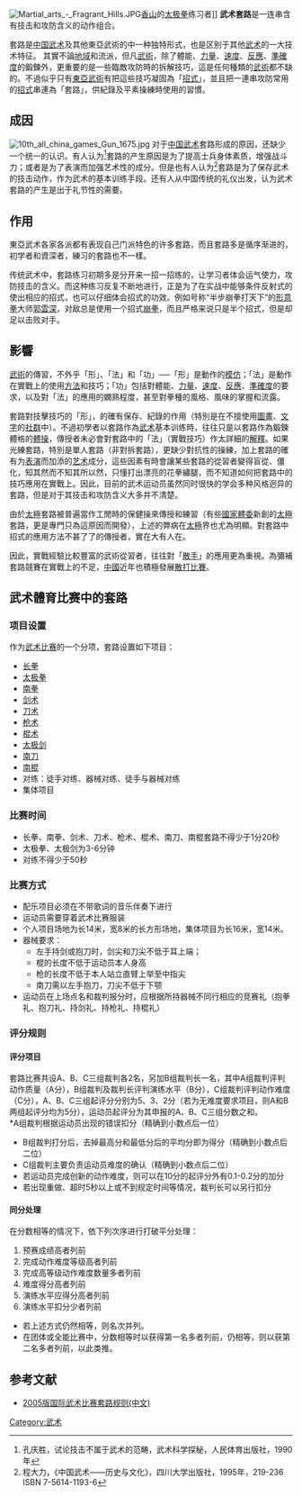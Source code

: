 [[File:Martial_arts_-_Fragrant_Hills.JPG|thumb]][[香山_(北京)|香山]]的[[太极拳|太极拳]]练习者]]
'''武术套路'''是一连串含有技击和攻防含义的动作组合。

套路是[[中国武术|中国武术]]及其他東亞武術的中一种独特形式，也是区别于其他[[武术|武术]]的一大技术特征。
其實不論[[地域|地域]]和流派，但凡[[武術|武術]]，除了體能、[[力量|力量]]、[[速度|速度]]、[[反應|反應]]、[[準確度|準確度]]的鍛鍊外，更重要的是一些臨敵攻防時的拆解技巧，這是任何種類的[[武術|武術]]都不缺的。不過似乎只有[[東亞|東亞]][[武術|武術]]有把這些技巧凝固為「[[招式|招式]]」{{Citation needed}}，並且把一連串攻防常用的[[招式|招式]]串連為「套路」，供紀錄及平素操練時使用的習慣。

==成因==
[[File:10th_all_china_games_Gun_1675.jpg|thumb]]
对于[[中国武术|中国武术]]套路形成的原因，还缺少一个统一的认识。有人认为<ref>孔庆胜，试论技击不属于武术的范畴，武术科学探秘，人民体育出版社，1990年</ref>套路的产生原因是为了提高士兵身体素质，增强战斗力；或者是为了表演而加强艺术性的成分。但是也有人认为<ref>程大力，《中国武术——历史与文化》，四川大学出版社，1995年，219-236 ISBN 7-5614-1193-6</ref>套路是为了保存武术的技击动作，作为武术的基本训练手段。还有人从中国传统的礼仪出发，认为武术套路的产生是出于礼节性的需要{{Citation needed}}。

==作用==
東亞武术各家各派都有表现自己门派特色的许多套路，而且套路多是循序渐进的，初学者和資深者，練习的套路也不一樣。

传统武术中，套路练习初期多是分开来一招一招练的，让学习者体会运气使力，攻防技击的含义。而这种练习反复不断地进行，正是为了在实战中能够条件反射式的使出相应的招式，也可以仔细体会招式的功效。例如号称“半步崩拳打天下”的[[形意拳|形意拳]]大师[[郭雲深|郭雲深]]，对敌总是使用一个招式[[崩拳|崩拳]]，而且严格来说只是半个招式，但是却足以击败对手{{Citation needed}}。

==影響==
[[武術|武術]]的傳習，不外乎「形」、「法」和「功」──「形」是動作的[[模仿|模仿]]；「法」是動作在實戰上的使用[[方法|方法]]和技巧；「功」包括對體能、[[力量|力量]]、[[速度|速度]]、[[反應|反應]]、[[準確度|準確度]]的要求，以及對「法」的應用的嫻熟程度，甚至對拳種的風格、風味的掌握和流露。

套路對技擊技巧的「形」，的確有保存、紀錄的作用（特別是在不擅使用[[圖畫|圖畫]]、[[文字|文字]]的[[社群|社群]]中）。不過初學者以套路作為[[武术|武术]]基本训练時，往往只是以套路作為鍛鍊體格的[[體操|體操]]，傳授者未必會對套路中的「法」（實戰技巧）作太詳細的[[解釋|解釋]]。如果光練套路，特別是單人套路（非對拆套路），更缺少對抗性的操練，加上套路的確有为[[表演|表演]]而加添的[[艺术|艺术]]成分，這些因素有時會讓某些套路的從習者變得盲從、僵化，知其然而不知其所以然，只懂打出漂亮的花拳繡腿，而不知道如何把套路中的技巧應用在實戰上。因此，目前的武术运动员虽然同时很快的学会多种风格迥异的套路，但是对于其技击和攻防含义大多并不清楚。

由於[[太極拳|太極]]套路被普遍當作工閒時的保健操來傳授和練習（有些[[國家體委|國家體委]]新創的[[太極拳|太極]]套路，更是專門只為這原因而開發），上述的弊病在[[太極拳|太極]]界也尤為明顯。對套路中招式的應用方法不甚了了的傳授者，實在大有人在。

因此，實戰經驗比較豐富的武術從習者，往往對「[[散手|散手]]」的應用更為重視。為彌補套路競賽在實戰上的不足，[[中國|中國]]近年也積極發展[[散打|散打]][[比賽|比賽]]。

==武术體育比赛中的套路==
===项目设置===
作为[[武术_(体育运动)|武术比赛]]的一个分项，套路设置如下项目：
*[[长拳|长拳]]
*[[太极拳|太极拳]]
*[[南拳|南拳]]
*[[剑术|剑术]]
*[[刀术|刀术]]
*[[枪术|枪术]]
*[[棍术|棍术]]
*[[太极剑|太极剑]]
*[[南刀|南刀]]
*[[南棍|南棍]]
*对练：徒手对练、器械对练、徒手与器械对练
*集体项目

===比赛时间===
*长拳、南拳、剑术、刀术、枪术、棍术、南刀、南棍套路不得少于1分20秒
*太极拳、太极剑为3-6分钟
*对练不得少于50秒

===比赛方式===
*配乐项目必须在不带歌词的音乐伴奏下进行
*运动员需要穿着武术比赛服装
*个人项目场地为长14米，宽8米的长方形场地，集体项目为长16米，宽14米。
*器械要求：
**左手持剑或抱刀时，剑尖和刀尖不低于耳上端；
**棍的长度不低于运动员本人身高
**枪的长度不低于本人站立直臂上举至中指尖
**南刀需以左手抱刀，刀尖不低于下颚
*运动员在上场点名和裁判报分时，应根据所持器械不同行相应的竞赛礼（抱拳礼、抱刀礼、持剑礼、持枪礼、持棍礼）

===评分规则===
====评分项目====
套路比赛共设A、B、C三组裁判各2名，另加B组裁判长一名，其中A组裁判评判动作质量（A分），B组裁判及裁判长评判演练水平（B分），C组裁判评判动作难度（C分），A、B、C三组起评分分别为5、3、2分（若为无难度要求项目，则A和B两组起评分均为5分），运动员起评分为其申报的A、B、C三组分数之和。<br>
*A组裁判根据运动员出现的错误扣分（精确到小数点后一位）
*B组裁判打分后，去掉最高分和最低分后的平均分即为得分（精确到小数点后二位）
*C组裁判主要负责运动员难度的确认（精确到小数点后二位）
*若运动员完成创新的动作难度，则可以在10分的起评分外有0.1-0.2分的加分
*若出现重做、超时5秒以上或不到规定时间等情况，裁判长可以另行扣分

====同分处理====
在分数相等的情况下，依下列次序进行打破平分处理：
#预赛成绩高者列前
#完成动作难度等级高者列前
#完成高等级动作难度数量多者列前
#难度得分高者列前
#演练水平应得分高者列前
#演练水平扣分少者列前

*若上述方式仍然相等，则名次并列。
*在团体或全能比赛中，分数相等时以获得第一名多者列前，仍相等，则以获第二名多者列前，以此类推。

==参考文献==
<references />
*[https://web.archive.org/web/20071213183012/http://www.iwuf.org/upfile/Rules_of_Taolu(Chinese).doc 2005版国际武术比赛套路规则(中文)]
{{武術}}
[[Category:武术|Category:武术]]